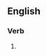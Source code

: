 ==English==

===Verb===
{{head|en|present participle}}

# {{present participle of|prolapse|lang=en|nocat=1}}